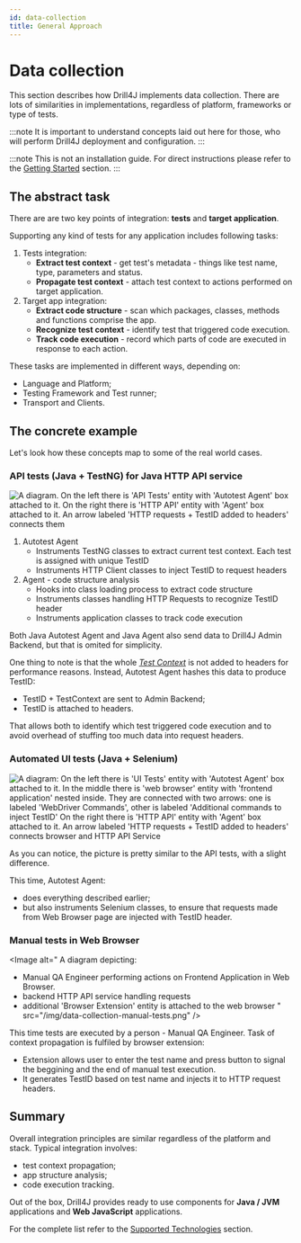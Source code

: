 ```yaml
---
id: data-collection
title: General Approach
---
```



# Data collection

This section describes how Drill4J implements data collection.
There are lots of similarities in implementations, regardless of platform, frameworks or type of tests.

:::note
It is important to understand concepts laid out here for those, who will perform Drill4J deployment and configuration.
:::

:::note
This is not an installation guide. For direct instructions please refer to the [Getting Started](/docs/installation/setup) section.
:::

## The abstract task

There are are two key points of integration: **tests** and **target application**.

Supporting any kind of tests for any application includes following tasks:

1. Tests integration:
   - **Extract test context** - get test's metadata - things like test name, type, parameters and status.
   - **Propagate test context** - attach test context to actions performed on target application.
2. Target app integration:
   - **Extract code structure** - scan which packages, classes, methods and functions comprise the app.
   - **Recognize test context** - identify test that triggered code execution.
   - **Track code execution** - record which parts of code are executed in response to each action.

These tasks are implemented in different ways, depending on:

- Language and Platform;
- Testing Framework and Test runner;
- Transport and Clients.

## The concrete example

Let's look how these concepts map to some of the real world cases.

### API tests (Java + TestNG) for Java HTTP API service

<Image
  alt="
  A diagram.
  On the left there is 'API Tests' entity with 'Autotest Agent' box attached to it.
  On the right there is 'HTTP API' entity with 'Agent' box attached to it.
  An arrow labeled 'HTTP requests + TestID added to headers' connects them
  "
  src="/img/data-collection-api-tests.png"
/>

1. Autotest Agent
   - Instruments TestNG classes to extract current test context. Each test is assigned with unique TestID
   - Instruments HTTP Client classes to inject TestID to request headers
2. Agent - code structure analysis
   - Hooks into class loading process to extract code structure
   - Instruments classes handling HTTP Requests to recognize TestID header
   - Instruments application classes to track code execution

Both Java Autotest Agent and Java Agent also send data to Drill4J Admin Backend, but that is omited for simplicity.

One thing to note is that the whole [_Test Context_](/docs/basic-concepts/glossary#test-context) is not added to headers for performance reasons. Instead, Autotest Agent hashes this data to produce TestID:

- TestID + TestContext are sent to Admin Backend;
- TestID is attached to headers.

That allows both to identify which test triggered code execution and to avoid overhead of stuffing too much data into request headers.

### Automated UI tests (Java + Selenium)

<Image
  alt="
  A diagram:
  On the left there is 'UI Tests' entity with 'Autotest Agent' box attached to it.
  In the middle there is 'web browser' entity with 'frontend application' nested inside.
  They are connected with two arrows: one is labeled 'WebDriver Commands', other is labeled 'Additional commands to inject TestID'
  On the right there is 'HTTP API' entity with 'Agent' box attached to it.
  An arrow labeled 'HTTP requests + TestID added to headers' connects browser and HTTP API Service
  "
  src="/img/data-collection-ui-tests.png"
/>

As you can notice, the picture is pretty similar to the API tests, with a slight difference.

This time, Autotest Agent:

- does everything described earlier;
- but also instruments Selenium classes, to ensure that requests made from Web Browser page are injected with TestID header.

### Manual tests in Web Browser

<Image
  alt="
  A diagram depicting:
  - Manual QA Engineer performing actions on Frontend Application in Web Browser.
  - backend HTTP API service handling requests
  - additional 'Browser Extension' entity is attached to the web browser
  "
  src="/img/data-collection-manual-tests.png"
/>

This time tests are executed by a person - Manual QA Engineer. Task of context propagation is fulfiled by browser extension:

- Extension allows user to enter the test name and press button to signal the beggining and the end of manual test execution.
- It generates TestID based on test name and injects it to HTTP request headers.

## Summary

Overall integration principles are similar regardless of the platform and stack. Typical integration involves:

- test context propagation;
- app structure analysis;
- code execution tracking.

Out of the box, Drill4J provides ready to use components for **Java / JVM** applications and **Web JavaScript** applications.

For the complete list refer to the [Supported Technologies](/docs/basic-concepts/supported-technologies) section.
